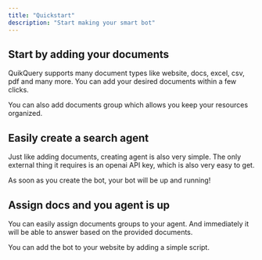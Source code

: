 ```yaml
---
title: "Quickstart"
description: "Start making your smart bot"
---
```


## Start by adding your documents

QuikQuery supports many document types like website, docs, excel, csv, pdf and many more. You can add your desired documents within a few clicks.

You can also add documents group which allows you keep your resources organized.

## Easily create a search agent

Just like adding documents, creating agent is also very simple. The only external thing it requires is an openai API key, which is also very easy to get.

As soon as you create the bot, your bot will be up and running!

## Assign docs and you agent is up

You can easily assign documents groups to your agent. And immediately it will be able to answer based on the provided documents.

You can add the bot to your website by adding a simple script.